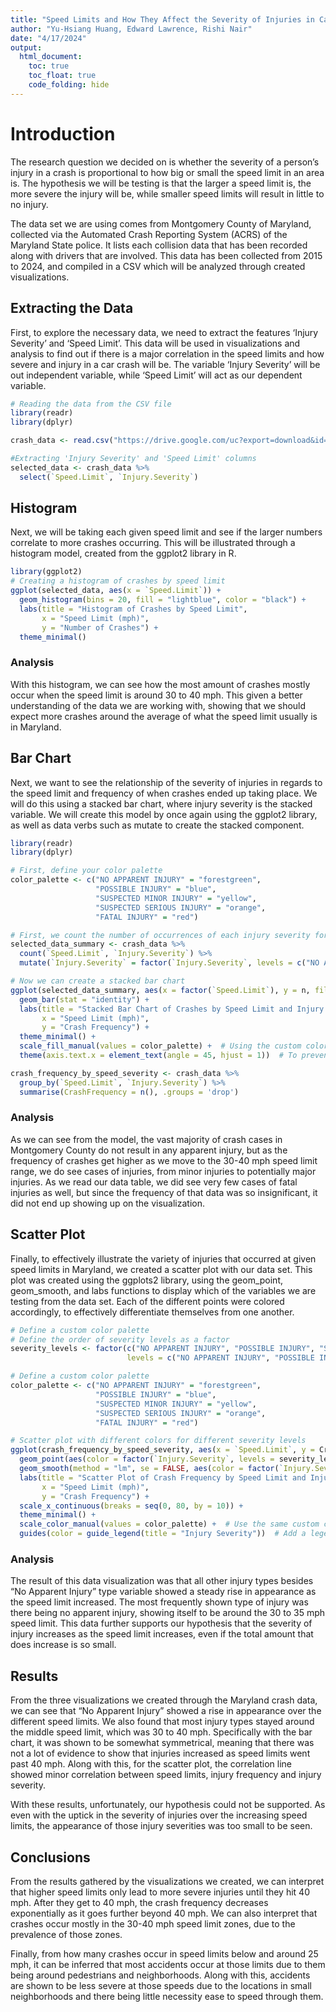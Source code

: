 ```yaml
---
title: "Speed Limits and How They Affect the Severity of Injuries in Car Crashes"
author: "Yu-Hsiang Huang, Edward Lawrence, Rishi Nair"
date: "4/17/2024"
output: 
  html_document:
    toc: true
    toc_float: true
    code_folding: hide
---
```


# Introduction

The research question we decided on is whether the severity of a person's injury in a crash is proportional to how big or small the speed limit in an area is. The hypothesis we will be testing is that the larger a speed limit is, the more severe the injury will be, while smaller speed limits will result in little to no injury.

The data set we are using comes from Montgomery County of Maryland, collected via the Automated Crash Reporting System (ACRS) of the Maryland State police. It lists each collision data that has been recorded along with drivers that are involved. This data has been collected from 2015 to 2024, and compiled in a CSV which will be analyzed through created visualizations.

## Extracting the Data

First, to explore the necessary data, we need to extract the features 'Injury Severity' and 'Speed Limit'. This data will be used in visualizations and analysis to find out if there is a major correlation in the speed limits and how severe and injury in a car crash will be. The variable 'Injury Severity' will be out independent variable, while 'Speed Limit' will act as our dependent variable.

```r
# Reading the data from the CSV file
library(readr)
library(dplyr)

crash_data <- read.csv("https://drive.google.com/uc?export=download&id=1v748QiHtEVjUoB67n4worBFm5O3YNm3J")

#Extracting 'Injury Severity' and 'Speed Limit' columns
selected_data <- crash_data %>%
  select(`Speed.Limit`, `Injury.Severity`)
```

## Histogram

Next, we will be taking each given speed limit and see if the larger numbers correlate to more crashes occurring. This will be illustrated through a histogram model, created from the ggplot2 library in R.

```r
library(ggplot2)
# Creating a histogram of crashes by speed limit
ggplot(selected_data, aes(x = `Speed.Limit`)) +  
  geom_histogram(bins = 20, fill = "lightblue", color = "black") +
  labs(title = "Histogram of Crashes by Speed Limit",
       x = "Speed Limit (mph)",
       y = "Number of Crashes") +
  theme_minimal()
```

### Analysis

With this histogram, we can see how the most amount of crashes mostly occur when the speed limit is around 30 to 40 mph. This given a better understanding of the data we are working with, showing that we should expect more crashes around the average of what the speed limit usually is in Maryland.

## Bar Chart

Next, we want to see the relationship of the severity of injuries in regards to the speed limit and frequency of when crashes ended up taking place. We will do this using a stacked bar chart, where injury severity is the stacked variable. We will create this model by once again using the ggplot2 library, as well as data verbs such as mutate to create the stacked component.

```r
library(readr)
library(dplyr)

# First, define your color palette
color_palette <- c("NO APPARENT INJURY" = "forestgreen", 
                   "POSSIBLE INJURY" = "blue", 
                   "SUSPECTED MINOR INJURY" = "yellow", 
                   "SUSPECTED SERIOUS INJURY" = "orange", 
                   "FATAL INJURY" = "red")

# First, we count the number of occurrences of each injury severity for each speed limit
selected_data_summary <- crash_data %>%
  count(`Speed.Limit`, `Injury.Severity`) %>%
  mutate(`Injury.Severity` = factor(`Injury.Severity`, levels = c("NO APPARENT INJURY", "POSSIBLE INJURY", "SUSPECTED MINOR INJURY", "SUSPECTED SERIOUS INJURY", "FATAL INJURY")))

# Now we can create a stacked bar chart
ggplot(selected_data_summary, aes(x = factor(`Speed.Limit`), y = n, fill = `Injury.Severity`)) +
  geom_bar(stat = "identity") +
  labs(title = "Stacked Bar Chart of Crashes by Speed Limit and Injury Severity",
       x = "Speed Limit (mph)",
       y = "Crash Frequency") +
  theme_minimal() +
  scale_fill_manual(values = color_palette) +  # Using the custom color palette
  theme(axis.text.x = element_text(angle = 45, hjust = 1))  # To prevent overlapping of x labels

crash_frequency_by_speed_severity <- crash_data %>%
  group_by(`Speed.Limit`, `Injury.Severity`) %>%
  summarise(CrashFrequency = n(), .groups = 'drop')
```

### Analysis

As we can see from the model, the vast majority of crash cases in Montgomery County do not result in any apparent injury, but as the frequency of crashes get higher as we move to the 30-40 mph speed limit range, we do see cases of injuries, from minor injuries to potentially major injuries. As we read our data table, we did see very few cases of fatal injuries as well, but since the frequency of that data was so insignificant, it did not end up showing up on the visualization.

## Scatter Plot

Finally, to effectively illustrate the variety of injuries that occurred at given speed limits in Maryland, we created a scatter plot with our data set. This plot was created using the ggplots2 library, using the geom_point, geom_smooth, and labs functions to display which of the variables we are testing from the data set. Each of the different points were colored accordingly, to effectively differentiate themselves from one another.

```r
# Define a custom color palette
# Define the order of severity levels as a factor
severity_levels <- factor(c("NO APPARENT INJURY", "POSSIBLE INJURY", "SUSPECTED MINOR INJURY", "SUSPECTED SERIOUS INJURY", "FATAL INJURY"),
                          levels = c("NO APPARENT INJURY", "POSSIBLE INJURY", "SUSPECTED MINOR INJURY", "SUSPECTED SERIOUS INJURY", "FATAL INJURY"))

# Define a custom color palette
color_palette <- c("NO APPARENT INJURY" = "forestgreen", 
                   "POSSIBLE INJURY" = "blue", 
                   "SUSPECTED MINOR INJURY" = "yellow", 
                   "SUSPECTED SERIOUS INJURY" = "orange", 
                   "FATAL INJURY" = "red")

# Scatter plot with different colors for different severity levels
ggplot(crash_frequency_by_speed_severity, aes(x = `Speed.Limit`, y = CrashFrequency)) +
  geom_point(aes(color = factor(`Injury.Severity`, levels = severity_levels))) +  # Color points by severity
  geom_smooth(method = "lm", se = FALSE, aes(color = factor(`Injury.Severity`, levels = severity_levels), group = factor(`Injury.Severity`, levels = severity_levels))) +  # Add colored regression lines with transparency
  labs(title = "Scatter Plot of Crash Frequency by Speed Limit and Injury Severity",
       x = "Speed Limit (mph)",
       y = "Crash Frequency") +
  scale_x_continuous(breaks = seq(0, 80, by = 10)) +
  theme_minimal() +
  scale_color_manual(values = color_palette) +  # Use the same custom color palette
  guides(color = guide_legend(title = "Injury Severity"))  # Add a legend title


```

### Analysis

The result of this data visualization was that all other injury types besides "No Apparent Injury" type variable showed a steady rise in appearance as the speed limit increased. The most frequently shown type of injury was there being no apparent injury, showing itself to be around the 30 to 35 mph speed limit. This data further supports our hypothesis that the severity of injury increases as the speed limit increases, even if the total amount that does increase is so small.

## Results

From the three visualizations we created through the Maryland crash data, we can see that "No Apparent Injury" showed a rise in appearance over the different speed limits. We also found that most injury types stayed around the middle speed limit, which was 30 to 40 mph. Specifically with the bar chart, it was shown to be somewhat symmetrical, meaning that there was not a lot of evidence to show that injuries increased as speed limits went past 40 mph. Along with this, for the scatter plot, the correlation line showed minor correlation between speed limits, injury frequency and injury severity.

With these results, unfortunately, our hypothesis could not be supported. As even with the uptick in the severity of injuries over the increasing speed limits, the appearance of those injury severities was too small to be seen.

## Conclusions

From the results gathered by the visualizations we created, we can interpret that higher speed limits only lead to more severe injuries until they hit 40 mph. After they get to 40 mph, the crash frequency decreases exponentially as it goes further beyond 40 mph. We can also interpret that crashes occur mostly in the 30-40 mph speed limit zones, due to the prevalence of those zones. 

Finally, from how many crashes occur in speed limits below and around 25 mph, it can be inferred that most accidents occur at those limits due to them being around pedestrians and neighborhoods. Along with this, accidents are shown to be less severe at those speeds due to the locations in small neighborhoods and there being little necessity ease to speed through them.